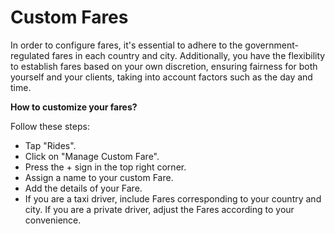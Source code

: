 # Custom Fares
In order to configure fares, it's essential to adhere to the government-regulated fares in each country and city. Additionally, you have the flexibility to establish fares based on your own discretion, ensuring fairness for both yourself and your clients, taking into account factors such as the day and time.

**How to customize your fares?**

Follow these steps:

* Tap "Rides".
* Click on "Manage Custom Fare".
* Press the + sign in the top right corner.
* Assign a name to your custom Fare.
* Add the details of your Fare.
* If you are a taxi driver, include Fares corresponding to your country and city. If you are a private driver, adjust the Fares according to your convenience.
